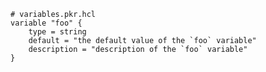 ```hcl
# variables.pkr.hcl
variable "foo" {
    type = string
    default = "the default value of the `foo` variable"
    description = "description of the `foo` variable"
}
```
